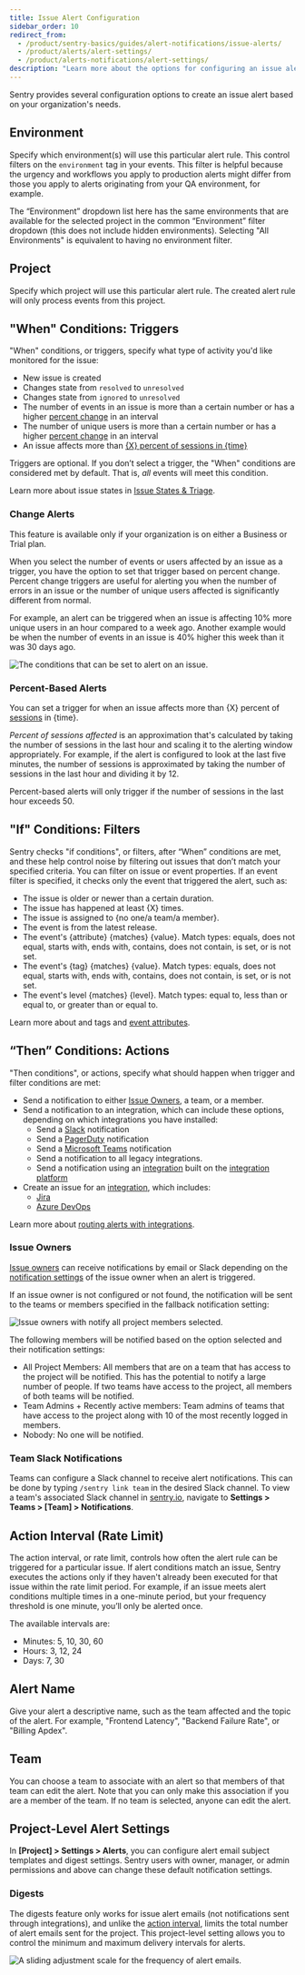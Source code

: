 ```yaml
---
title: Issue Alert Configuration
sidebar_order: 10
redirect_from:
  - /product/sentry-basics/guides/alert-notifications/issue-alerts/
  - /product/alerts/alert-settings/
  - /product/alerts-notifications/alert-settings/
description: "Learn more about the options for configuring an issue alert."
---
```


Sentry provides several configuration options to create an issue alert based on your organization's needs.

## Environment

Specify which <PlatformLink to="/configuration/environments/">environment(s)</PlatformLink> will use this particular alert rule. This control filters on the `environment` tag in your events. This filter is helpful because the urgency and workflows you apply to production alerts might differ from those you apply to alerts originating from your QA environment, for example.

The “Environment” dropdown list here has the same environments that are available for the selected project in the common “Environment” filter dropdown (this does not include hidden environments). Selecting "All Environments" is equivalent to having no environment filter.

## Project

Specify which project will use this particular alert rule. The created alert rule will only process events from this project.

## "When" Conditions: Triggers

"When" conditions, or triggers, specify what type of activity you'd like monitored for the issue:

- New issue is created
- Changes state from `resolved` to `unresolved`
- Changes state from `ignored` to `unresolved`
- The number of events in an issue is more than a certain number or has a higher [percent change](#change-alerts) in an interval
- The number of unique users is more than a certain number or has a higher [percent change](#change-alerts) in an interval
- An issue affects more than [{X} percent of sessions in {time}](#percent-based-alerts)

Triggers are optional. If you don’t select a trigger, the "When" conditions are considered met by default. That is, _all_ events will meet this condition.

Learn more about issue states in [Issue States & Triage](/product/issues/states-triage/).

### Change Alerts

<Note>

This feature is available only if your organization is on either a Business or Trial plan.

</Note>

When you select the number of events or users affected by an issue as a trigger, you have the option to set that trigger based on percent change. Percent change triggers are useful for alerting you when the number of errors in an issue or the number of unique users affected is significantly different from normal.

For example, an alert can be triggered when an issue is affecting 10% more unique users in an hour compared to a week ago. Another example would be when the number of events in an issue is 40% higher this week than it was 30 days ago.

![The conditions that can be set to alert on an issue.](issue-change-alert.png)

### Percent-Based Alerts

You can set a trigger for when an issue affects more than {X} percent of [sessions](/product/releases/health/#session) in {time}.

_Percent of sessions affected_ is an approximation that's calculated by taking the number of sessions in the last hour and scaling it to the alerting window appropriately. For example, if the alert is configured to look at the last five minutes, the number of sessions is approximated by taking the number of sessions in the last hour and dividing it by 12.

Percent-based alerts will only trigger if the number of sessions in the last hour exceeds 50.

## "If" Conditions: Filters

Sentry checks "if conditions", or filters, after “When” conditions are met, and these help control noise by filtering out issues that don’t match your specified criteria. You can filter on issue or event properties. If an event filter is specified, it checks only the event that triggered the alert, such as:

- The issue is older or newer than a certain duration.
- The issue has happened at least {X} times.
- The issue is assigned to {no one/a team/a member}.
- The event is from the latest release.
- The event's {attribute} {matches} {value}. Match types: equals, does not equal, starts with, ends with, contains, does not contain, is set, or is not set.
- The event's {tag} {matches} {value}. Match types: equals, does not equal, starts with, ends with, contains, does not contain, is set, or is not set.
- The event's level {matches} {level}. Match types: equal to, less than or equal to, or greater than or equal to.

Learn more about and <PlatformLink to="/enriching-events/tags/">tags</PlatformLink> and [event attributes](/product/sentry-basics/search/searchable-properties/#event-properties).

## “Then” Conditions: Actions

"Then conditions", or actions, specify what should happen when trigger and filter conditions are met:

- Send a notification to either [Issue Owners](/product/error-monitoring/issue-owners/), a team, or a member.
- Send a notification to an integration, which can include these options, depending on which integrations you have installed:
  - Send a [Slack](/product/integrations/notification-incidents/slack/) notification
  - Send a [PagerDuty](/product/integrations/notification-incidents/pagerduty/) notification
  - Send a [Microsoft Teams](/product/integrations/notification-incidents/msteams/) notification
  - Send a notification to all legacy integrations.
  - Send a notification using an [integration](/product/integrations/) built on the [integration platform](/product/integrations/integration-platform/)
- Create an issue for an [integration](/product/integrations/), which includes:
  - [Jira](/product/integrations/issue-tracking/jira/)
  - [Azure DevOps](/product/integrations/source-code-mgmt/azure-devops)

Learn more about [routing alerts with integrations](/product/alerts/create-alerts/routing-alerts/).

### Issue Owners

[Issue owners](/product/issues/issue-owners/) can receive notifications by email or Slack depending on the [notification settings](/product/alerts/notifications/notification-settings/) of the issue owner when an alert is triggered.

If an issue owner is not configured or not found, the notification will be sent to the teams or members specified in the fallback notification setting:


![Issue owners with notify all project members selected.](issue_owners_all_members.png)

The following members will be notified based on the option selected and their notification settings:
- All Project Members: All members that are on a team that has access to the project will be notified. This has the potential to notify a large number of people. If two teams have access to the project, all members of both teams will be notified.
- Team Admins + Recently active members: Team admins of teams that have access to the project along with 10 of the most recently logged in members.
- Nobody: No one will be notified.

### Team Slack Notifications

Teams can configure a Slack channel to receive alert notifications. This can be done by typing `/sentry link team` in the desired Slack channel. To view a team's associated Slack channel in [sentry.io](https://sentry.io), navigate to **Settings > Teams > [Team] > Notifications**.

## Action Interval (Rate Limit)

The action interval, or rate limit, controls how often the alert rule can be triggered for a particular issue. If alert conditions match an issue, Sentry executes the actions only if they haven't already been executed for that issue within the rate limit period. For example, if an issue meets alert conditions multiple times in a one-minute period, but your frequency threshold is one minute, you’ll only be alerted once.

The available intervals are:

- Minutes: 5, 10, 30, 60
- Hours: 3, 12, 24
- Days: 7, 30

## Alert Name

Give your alert a descriptive name, such as the team affected and the topic of the alert. For example, "Frontend Latency", "Backend Failure Rate", or "Billing Apdex".

## Team

You can choose a team to associate with an alert so that members of that team can edit the alert. Note that you can only make this association if you are a member of the team. If no team is selected, anyone can edit the alert.

## Project-Level Alert Settings

In **[Project] > Settings > Alerts**, you can configure alert email subject templates and digest settings. Sentry users with owner, manager, or admin permissions and above can change these default notification settings.

### Digests

The digests feature only works for issue alert emails (not notifications sent through integrations), and unlike the [action interval](#action-interval-rate-limit), limits the total number of alert emails sent for the project. This project-level setting allows you to control the minimum and maximum delivery intervals for alerts.

![A sliding adjustment scale for the frequency of alert emails.](../alert_digest.png)
